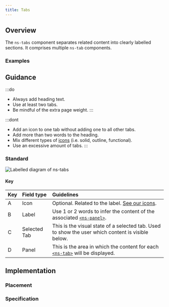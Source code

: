 ```yaml
---
title: Tabs
---
```




## Overview

<CompDetails name={componentName} />

The `ns-tabs` component separates related content into clearly labelled sections. It comprises multiple `ns-tab` components.

### Examples

<ExampleViewer type="standard" />

## Guidance

:::do
- Always add heading text.
- Use at least two tabs.
- Be mindful of the extra page weight.
:::

:::dont
- Add an icon to one tab without adding one to all other tabs.
- Add more than two words to the heading.
- Mix different types of [icons](/guidelines/assets#icons) (i.e. solid, outline, functional).
- Use an excessive amount of tabs.
:::

### Standard

![Labelled diagram of ns-tabs](@assets/components/ns-tabs/guidance.webp)

#### Key

| Key | Field type | Guidelines |
| :--- | :--- | :--- |
| <span class="marker">A</span> | Icon | Optional. Related to the label. [See our icons](/guidelines/assets/#icons). |
| <span class="marker">B</span> | Label | Use 1 or 2 words to infer the content of the associated [`<ns-panel>`](/compnents/ns-panel/). |
| <span class="marker">C</span> | Selected Tab | This is the visual state of a selected tab. Used to show the user which content is visible below. |
| <span class="marker">D</span> | Panel | This is the area in which the content for each [`<ns-tab>`](/components/ns-tab) will be displayed. |

## Implementation

### Placement

<Placement name={componentName} />

### Specification

<Specification name={componentName} />
